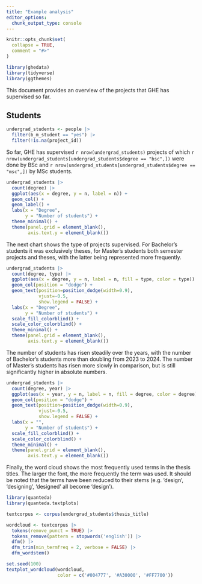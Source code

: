 ```yaml
---
title: "Example analysis"
editor_options: 
  chunk_output_type: console
---
```


```r
knitr::opts_chunk$set(
  collapse = TRUE,
  comment = "#>"
)
```

```r
library(ghedata)
library(tidyverse)
library(ggthemes)
```

This document provides an overview of the projects that GHE has supervised so far. 

## Students

```r
undergrad_students <- people |> 
  filter(b_m_student == "yes") |>
  filter(!is.na(project_id)) 
```

So far, GHE has supervised `r nrow(undergrad_students)` projects of which `r nrow(undergrad_students[undergrad_students$degree == "bsc",])` were done by BSc and `r nrow(undergrad_students[undergrad_students$degree == "msc",])` by MSc students.

```r
undergrad_students |> 
  count(degree) |> 
  ggplot(aes(x = degree, y = n, label = n)) +
  geom_col() +
  geom_label() +
  labs(x = "Degree",
       y = "Number of students") +
  theme_minimal() +
  theme(panel.grid = element_blank(),
        axis.text.y = element_blank())
```

The next chart shows the type of projects supervised. For Bachelor's students it was exclusively theses, for Master's students both semester projects and theses, with the latter being represented more frequently.

```r
undergrad_students |> 
  count(degree, type) |> 
  ggplot(aes(x = degree, y = n, label = n, fill = type, color = type)) +
  geom_col(position = "dodge") +
  geom_text(position=position_dodge(width=0.9), 
            vjust=-0.5,
            show.legend = FALSE) +
  labs(x = "Degree",
       y = "Number of students") +
  scale_fill_colorblind() +
  scale_color_colorblind() +
  theme_minimal() +
  theme(panel.grid = element_blank(),
        axis.text.y = element_blank())
```

The number of students has risen steadily over the years, with the number of Bachelor's students more than doubling from 2023 to 2024. The number of Master's students has risen more slowly in comparison, but is still significantly higher in absolute numbers.

```r
undergrad_students |> 
  count(degree, year) |> 
  ggplot(aes(x = year, y = n, label = n, fill = degree, color = degree)) +
  geom_col(position = "dodge") +
  geom_text(position=position_dodge(width=0.9), 
            vjust=-0.5,
            show.legend = FALSE) +
  labs(x = "",
       y = "Number of students") +
  scale_fill_colorblind() +
  scale_color_colorblind() +
  theme_minimal() +
  theme(panel.grid = element_blank(),
        axis.text.y = element_blank())
```

Finally, the word cloud shows the most frequently used terms in the thesis titles. The larger the font, the more frequently the term was used. It should be noted that the terms have been reduced to their stems (e.g. ‘design’, ‘designing’, ‘designed’ all become ‘design’).

```r
library(quanteda)
library(quanteda.textplots)

textcorpus <- corpus(undergrad_students$thesis_title)

wordcloud <- textcorpus |> 
  tokens(remove_punct = TRUE) |>
  tokens_remove(pattern = stopwords('english')) |>
  dfm() |>
  dfm_trim(min_termfreq = 2, verbose = FALSE) |> 
  dfm_wordstem()

set.seed(100)
textplot_wordcloud(wordcloud,
                   color = c('#004777', '#A30000', '#FF7700'))
```

